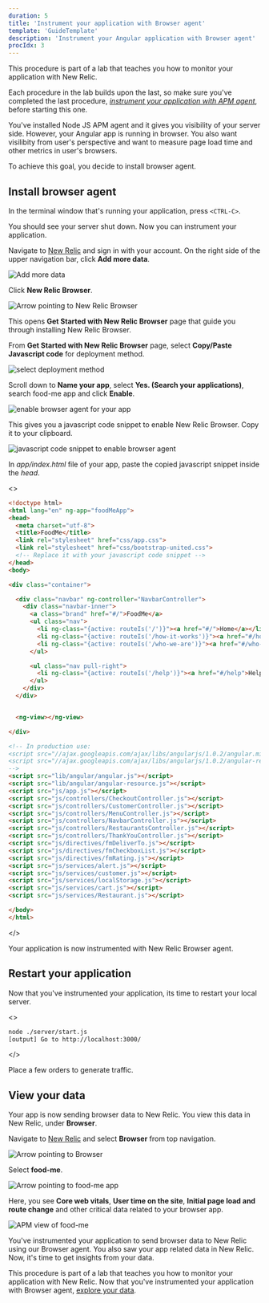 ```yaml
---
duration: 5
title: 'Instrument your application with Browser agent'
template: 'GuideTemplate'
description: 'Instrument your Angular application with Browser agent'
procIdx: 3
---
```


<Callout variant="course" title="lab">

This procedure is part of a lab that teaches you how to monitor your application with New Relic.

Each procedure in the lab builds upon the last, so make sure you've completed the last procedure, [_instrument your application with APM agent_](/collect-data/monitor-your-application/install-apm), before starting this one.

</Callout>

You've installed Node JS APM agent and it gives you visibility of your server side. However, your Angular app is running in browser. You also want visilibity from user's perspective and want to measure page load time and other metrics in user's browsers.

To achieve this goal, you decide to install browser agent.

## Install browser agent

<Steps>

<Step>

In the terminal window that's running your application, press `<CTRL-C>`.

You should see your server shut down. Now you can instrument your application.

</Step>

<Step>

Navigate to [New Relic](https://one.newrelic.com/) and sign in with your account. On the right side of the upper navigation bar, click **Add more data**.

![Add more data](../../../images/foodme/add-more-data.png)

</Step>

<Step>

Click **New Relic Browser**.

![Arrow pointing to New Relic Browser](../../../images/foodme/newrelic-browser.png)

This opens **Get Started with New Relic Browser** page that guide you through installing New Relic Browser.

</Step>

<Step>

From **Get Started with New Relic Browser** page, select **Copy/Paste Javascript code** for deployment method.

![select deployment method](../../../images/foodme/select-deployment-method.png)

Scroll down to **Name your app**, select **Yes. (Search your applications)**, search food-me app and click **Enable**.

![enable browser agent for your app](../../../images/foodme/enable-browser.png)

This gives you a javascript code snippet to enable New Relic Browser. Copy it to your clipboard.

![javascript code snippet to enable browser agent](../../../images/foodme/browser-code-snippet.png)

</Step>

<Step>

In _app/index.html_ file of your app, paste the copied javascript snippet inside the _head_.

<>

```html lineHighlight=8 fileName=app/index.html
<!doctype html>
<html lang="en" ng-app="foodMeApp">
<head>
  <meta charset="utf-8">
  <title>FoodMe</title>
  <link rel="stylesheet" href="css/app.css">
  <link rel="stylesheet" href="css/bootstrap-united.css">
  <!-- Replace it with your javascript code snippet -->
</head>
<body>

<div class="container">

  <div class="navbar" ng-controller="NavbarController">
    <div class="navbar-inner">
      <a class="brand" href="#/">FoodMe</a>
      <ul class="nav">
        <li ng-class="{active: routeIs('/')}"><a href="#/">Home</a></li>
        <li ng-class="{active: routeIs('/how-it-works')}"><a href="#/how-it-works">How it works</a></li>
        <li ng-class="{active: routeIs('/who-we-are')}"><a href="#/who-we-are">Who we are</a></li>
      </ul>

      <ul class="nav pull-right">
        <li ng-class="{active: routeIs('/help')}"><a href="#/help">Help</a></li>
      </ul>
    </div>
  </div>


  <ng-view></ng-view>

</div>

<!-- In production use:
<script src="//ajax.googleapis.com/ajax/libs/angularjs/1.0.2/angular.min.js"></script>
<script src="//ajax.googleapis.com/ajax/libs/angularjs/1.0.2/angular-resource.min.js"></script>
-->
<script src="lib/angular/angular.js"></script>
<script src="lib/angular/angular-resource.js"></script>
<script src="js/app.js"></script>
<script src="js/controllers/CheckoutController.js"></script>
<script src="js/controllers/CustomerController.js"></script>
<script src="js/controllers/MenuController.js"></script>
<script src="js/controllers/NavbarController.js"></script>
<script src="js/controllers/RestaurantsController.js"></script>
<script src="js/controllers/ThankYouController.js"></script>
<script src="js/directives/fmDeliverTo.js"></script>
<script src="js/directives/fmCheckboxList.js"></script>
<script src="js/directives/fmRating.js"></script>
<script src="js/services/alert.js"></script>
<script src="js/services/customer.js"></script>
<script src="js/services/localStorage.js"></script>
<script src="js/services/cart.js"></script>
<script src="js/services/Restaurant.js"></script>

</body>
</html>

```

</>

Your application is now instrumented with New Relic Browser agent.

</Step>

</Steps>

## Restart your application

Now that you've instrumented your application, its time to restart your local server. 

<>

```bash
node ./server/start.js
[output] Go to http://localhost:3000/
```

</>

Place a few orders to generate traffic. 

## View your data

Your app is now sending browser data to New Relic. You view this data in New Relic, under **Browser**.

<Steps>

<Step>

Navigate to [New Relic](https://one.newrelic.com/) and select **Browser** from top navigation.

![Arrow pointing to Browser](../../../images/foodme/browser-app.png)

</Step>

<Step>

Select **food-me**.

![Arrow pointing to food-me app](../../../images/foodme/view-food-me-browser.png)

Here, you see **Core web vitals**, **User time on the site**, **Initial page load and route change** and other critical data related to your browser app.

![APM view of food-me](../../../images/foodme/food-me-browser-app.png)

</Step>

</Steps>

You've instrumented your application to send browser data to New Relic using our Browser agent. You also saw your app related data in New Relic. Now, it's time to get insights from your data.

<Callout variant="course" title="lab">

This procedure is part of a lab that teaches you how to monitor your application with New Relic. Now that you've instrumented your application with Browser agent, [explore your data](/collect-data/monitor-your-application/explore-your-data).

</Callout>